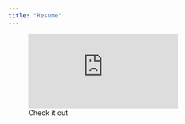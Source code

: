 ```yaml
---
title: "Resume"
---
```


![Check it out](https://github.com/rjimenezdata/rjimenezdata.github.io/blob/93b4ee754662efead929e5d1809676f282aa2824/Ruben%20Jimenez%20-%20Intern%20Resume.pdf)